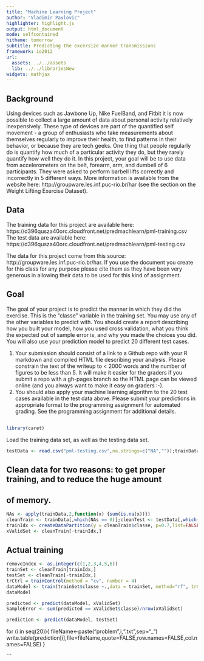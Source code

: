 ```yaml
---
title: "Machine Learning Project"
author: "Vladimir Pavlovic"
highlighter: highlight.js
output: html_document
mode: selfcontained
hitheme: tomorrow
subtitle: Predicting the excersize manner transmissions
framework: io2012
url:
  assets: ../../assets
  lib: ../../librariesNew
widgets: mathjax
---
```


## Background
Using devices such as Jawbone Up, Nike FuelBand, and Fitbit it is now possible to collect a large amount of data about 
personal activity relatively inexpensively. These type of devices are part of the quantified self movement - 
a group of enthusiasts who take measurements about themselves regularly to improve their health, to find patterns in their
 behavior, or because they are tech geeks. One thing that people regularly do is quantify how much of a particular 
activity they do, but they rarely quantify how well they do it. 
In this project, your goal will be to use data from accelerometers on the belt, forearm, arm, and dumbell of 6 participants. 
They were asked to perform barbell lifts correctly and incorrectly in 5 different ways. 
More information is available from the website here: http://groupware.les.inf.puc-rio.br/har 
(see the section on the Weight Lifting Exercise Dataset). 

## Data
The training data for this project are available here: 
https://d396qusza40orc.cloudfront.net/predmachlearn/pml-training.csv
The test data are available here: 
https://d396qusza40orc.cloudfront.net/predmachlearn/pml-testing.csv

The data for this project come from this source: http://groupware.les.inf.puc-rio.br/har. 
If you use the document you create for this class for any purpose please cite them as they
 have been very generous in allowing their data to be used for this kind of assignment.
 
## Goal
The goal of your project is to predict the manner in which they did the exercise. 
This is the "classe" variable in the training set. 
You may use any of the other variables to predict with. You should create a report describing how you built your model,
how you used cross validation, what you think the expected out of sample error is, and why you made the choices you did. 
You will also use your prediction model to predict 20 different test cases. 

1. Your submission should consist of a link to a Github repo with your R markdown and compiled HTML file describing your analysis. 
Please constrain the text of the writeup to < 2000 words and the number of figures to be less than 5. 
It will make it easier for the graders if you submit a repo with a gh-pages branch so the HTML page can be viewed online 
(and you always want to make it easy on graders :-).
2. You should also apply your machine learning algorithm to the 20 test cases available in the test data above. 
Please submit your predictions in appropriate format to the programming assignment for automated grading. 
See the programming assignment for additional details. 

##

```r
library(caret)
```
Load the training data set, as well as the testing data set.
```r
testData <- read.csv("pml-testing.csv",na.strings=c("NA",""));trainData <- read.csv("pml-training.csv",na.strings=c("NA",""))
```

## Clean data for two reasons: to get proper training, and to reduce the huge amount
## of memory. 
```r
NAs <- apply(trainData,2,function(x) {sum(is.na(x))}) 
cleanTrain <- trainData[,which(NAs == 0)];cleanTest <- testData[,which(NAs == 0)]
trainIdx <- createDataPartition(y = cleanTrain$classe, p=0.7,list=FALSE)
xValidSet <- cleanTrain[-trainIdx,]
```

## Actual training
```r
removeIndex <- as.integer(c(1,2,3,4,5,6))
trainSet <- cleanTrain[trainIdx,]
testSet <- cleanTrain[-trainIdx,]
trCtrl = trainControl(method = "cv", number = 4)
dataModel <- train(trainSet$classe ~.,data = trainSet, method="rf", trControl = trCtrl)
dataModel

predicted <- predict(dataModel, xValidSet)
SampleError <- sum(predicted == xValidSet$classe)/nrow(xValidSet)

prediction <- predict(dataModel, testSet)
```


for (i in seq(20)){
  fileName<-paste("problem",i,".txt",sep="_")
  write.table(prediction[i],file=fileName,quote=FALSE,row.names=FALSE,col.names=FALSE)
}

```
